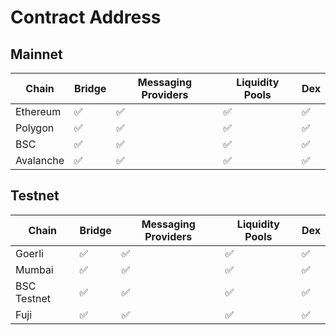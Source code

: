 # Contract Address

## Mainnet
| Chain         | Bridge     | Messaging Providers | Liquidity Pools | Dex |
|--------------|-----------|------------|------------|------------|
| Ethereum | ✅      | ✅        | ✅        | ✅        | 
| Polygon | ✅      | ✅        | ✅        | ✅        | 
| BSC | ✅      | ✅        | ✅        | ✅        | 
| Avalanche | ✅      | ✅        | ✅        | ✅        | 



## Testnet
| Chain         | Bridge     | Messaging Providers | Liquidity Pools | Dex |
|--------------|-----------|------------|------------|------------|
| Goerli | ✅      | ✅        | ✅        | ✅        | 
| Mumbai | ✅      | ✅        | ✅        | ✅        | 
| BSC Testnet | ✅      | ✅        | ✅        | ✅        | 
| Fuji | ✅      | ✅        | ✅        | ✅        | 

